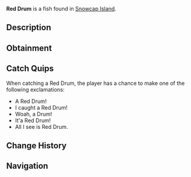 {{FishInfobox
|image          = Red Drum.png
|rarity         = Common
|sea            = First Sea
|location       = [[Snowcap Island]]
|sublocation    = 
|sources        = Fishing Rod
|radar_location = 
|xp             = 50
|weather        = 
|time           = 
|season         = Spring, Autumn
|bait           = Insect
|base_weight    = 2.5
|base_value     = 80
|weight_range   = 1.5
|base_chance    = 40
|base_resil     = 50
}}
'''Red Drum''' is a {{Rarity|Common}} fish found in [[Snowcap Island]].

== Description ==
{{Description|The Red Drum is a close relative to the Black Drum; Red Drum can be found all around Snowcaps vast salt-waters.|Bestiary Entry}}

== Obtainment ==
{{Description|Found in salt-water of Snowcap.|Bestiary Hint}}
{{Fish Availability|
Snowcap Island/Surrounding Ocean
|top_rods      = 
Astralhook Rod\44226.54\77272.5;
Ethereal Prism Rod\42451.69\63681.98;
Leviathan's Fang Rod\40441.85\44951.6;
No-Life Rod\40211.97\40211.97;
Seraphic Rod\39661.03\39661.03;
Training Rod\36192.45\49946.44;
Fortune Rod\23430.62\40937.91;
Challenger's Rod\36303.88\36303.88;
Rod Of The Forgotten Fang\36171.77\36171.77;
Avalanche Rod\34402.46\27678.87;
Depthseeker Rod\34295.93\30909.19;
Verdant Shear Rod\33710.75\33710.75;
Zeus Rod\33700.83\33700.83;
Rod Of The Depths\32804.58\32804.58;
Blazebringer Rod\31823.18\31823.18;
Rod Of The Exalted One\30972.93\31467.24;
Trident Rod\28762.32\28762.32;
Free Spirit Rod\28628.1\28628.1;
Volcanic Rod\25644.45\25577.64;
Steady Rod\20121.31\16827.01
|recommended   = Ethereal Prism Rod
}}

== Catch Quips ==
When catching a Red Drum, the player has a chance to make one of the following exclamations:
* A Red Drum!
* I caught a Red Drum!
* Woah, a Drum!
* It'a Red Drum!
* All I see is Red Drum.

== Change History ==
{{Change History|{{subst:Current Version}}}}

== Navigation ==
{{Fish Navbox|Snowcap Island}}
